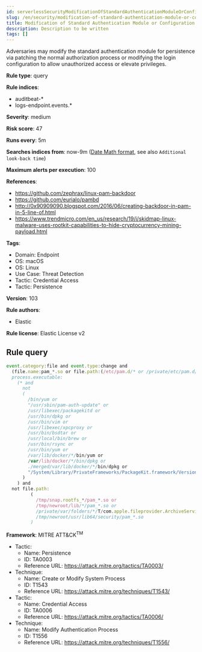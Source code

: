 ```yaml
---
id: serverlessSecurityModificationOfStandardAuthenticationModuleOrConfiguration
slug: /en/security/modification-of-standard-authentication-module-or-configuration
title: Modification of Standard Authentication Module or Configuration
description: Description to be written
tags: []
---
```


<div id="modification-of-standard-authentication-module-or-configuration"></div>

Adversaries may modify the standard authentication module for persistence via patching the normal authorization process or modifying the login configuration to allow unauthorized access or elevate privileges.

**Rule type**: query

**Rule indices**: 

* auditbeat-*
* logs-endpoint.events.*

**Severity**: medium

**Risk score**: 47

**Runs every**: 5m

**Searches indices from**: now-9m ([Date Math format](((ref))/common-options.html#date-math), see also <DocLink id="serverlessSecurityRulesUiCreate" section="set-the-rules-schedule">`Additional look-back time`</DocLink>)

**Maximum alerts per execution**: 100

**References**: 

* https://github.com/zephrax/linux-pam-backdoor
* https://github.com/eurialo/pambd
* http://0x90909090.blogspot.com/2016/06/creating-backdoor-in-pam-in-5-line-of.html
* https://www.trendmicro.com/en_us/research/19/i/skidmap-linux-malware-uses-rootkit-capabilities-to-hide-cryptocurrency-mining-payload.html

**Tags**: 

* Domain: Endpoint
* OS: macOS
* OS: Linux
* Use Case: Threat Detection
* Tactic: Credential Access
* Tactic: Persistence

**Version**: 103

**Rule authors**: 

* Elastic

**Rule license**: Elastic License v2

## Rule query

```js
event.category:file and event.type:change and
  (file.name:pam_*.so or file.path:(/etc/pam.d/* or /private/etc/pam.d/* or /usr/lib64/security/*)) and
  process.executable:
    (* and
      not
      (
        /bin/yum or
        "/usr/sbin/pam-auth-update" or
        /usr/libexec/packagekitd or
        /usr/bin/dpkg or
        /usr/bin/vim or
        /usr/libexec/xpcproxy or
        /usr/bin/bsdtar or
        /usr/local/bin/brew or
        /usr/bin/rsync or
        /usr/bin/yum or
        /var/lib/docker/*/bin/yum or
        /var/lib/docker/*/bin/dpkg or
        ./merged/var/lib/docker/*/bin/dpkg or
        "/System/Library/PrivateFrameworks/PackageKit.framework/Versions/A/XPCServices/package_script_service.xpc/Contents/MacOS/package_script_service"
      )
    ) and
  not file.path:
         (
           /tmp/snap.rootfs_*/pam_*.so or
           /tmp/newroot/lib/*/pam_*.so or
           /private/var/folders/*/T/com.apple.fileprovider.ArchiveService/TemporaryItems/*/lib/security/pam_*.so or
           /tmp/newroot/usr/lib64/security/pam_*.so
         )

```

**Framework**: MITRE ATT&CK<sup>TM</sup>

* Tactic:
    * Name: Persistence
    * ID: TA0003
    * Reference URL: https://attack.mitre.org/tactics/TA0003/
* Technique:
    * Name: Create or Modify System Process
    * ID: T1543
    * Reference URL: https://attack.mitre.org/techniques/T1543/
* Tactic:
    * Name: Credential Access
    * ID: TA0006
    * Reference URL: https://attack.mitre.org/tactics/TA0006/
* Technique:
    * Name: Modify Authentication Process
    * ID: T1556
    * Reference URL: https://attack.mitre.org/techniques/T1556/


